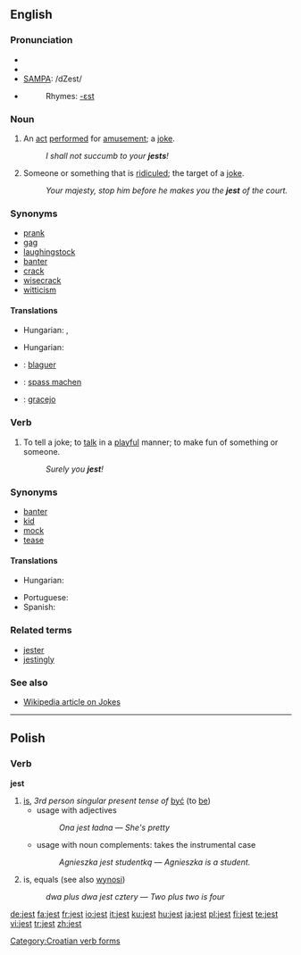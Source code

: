 ==English==

===Pronunciation===
*{{AHD|jĕst}}
*{{IPA|/ʤest/}}
*[[w:SAMPA|SAMPA]]: /dZest/
*{{audio|en-us-jest.ogg|Audio (US)}}
*:Rhymes: [[Rhymes:English:-ɛst|-ɛst]]

===Noun===
{{en-noun}}

# {{archaic}} An [[act]] [[perform]]ed for [[amusement]]; a [[joke]].
#:''I shall not succumb to your '''jests'''!''
# {{obsolete}} Someone or something that is [[ridicule]]d; the target of a [[joke]].
#:''Your majesty, stop him before he makes you the '''jest''' of the court.''

===Synonyms===
* [[prank]]
* [[gag]]
* [[laughingstock]]
* [[banter]]
* [[crack]]
* [[wisecrack]]
* [[witticism]]

====Translations====
{{trans-top|a joke}}
* Hungarian: {{t|hu|tréfa}}, {{t|hu|tréfálkozás}}
{{trans-mid}}
{{trans-bottom}}

{{trans-top|the target of a joke}}
* Hungarian: {{t|hu|nevetség tárgya}}
{{trans-mid}}
{{trans-bottom}}

{{checktrans-top}}
*{{ttbc|French}}:  [[blaguer]] 
*{{ttbc|German}}:  [[spass machen]]
{{checktrans-mid}}
*{{ttbc|Portuguese}}: [[gracejo]] {{m}}
{{checktrans-bottom}}

===Verb===
{{en-verb}}

# {{archaic}} To tell a joke; to [[talk]] in a [[playful]] manner; to make fun of something or someone.  <!--transitive and intransitive-->
#:''Surely you '''jest'''!''

===Synonyms===
* [[banter]]
* [[kid]]
* [[mock]]
* [[tease]]

====Translations====
{{trans-top|to tell a joke}}
* Hungarian: {{t|hu|tréfálkozik}}
{{trans-mid}}
* Portuguese: {{t-|pt|gracejar}}
* Spanish: {{t+|es|bromear}}
{{trans-bottom}}

===Related terms===
* [[jester]]
* [[jestingly]]

===See also===
* [http://en.wikipedia.org/wiki/Jest Wikipedia article on Jokes]

----

==Polish==

===Verb===
'''jest'''

# [[is]], ''3rd person singular present tense of'' [[być]] (to [[be]])
#* usage with adjectives
#*: ''Ona jest ładna'' &mdash; ''She's pretty''
#* usage with noun complements: takes the instrumental case
#*: ''Agnieszka jest studentką'' &mdash; ''Agnieszka is a student.''
# {{mathematics|lang=pl}} is, equals (see also [[wynosi]])
#: ''dwa plus dwa jest cztery'' &mdash; ''Two plus two is four''

[[Category:Croatian verb forms]]

[[de:jest]]
[[fa:jest]]
[[fr:jest]]
[[io:jest]]
[[it:jest]]
[[ku:jest]]
[[hu:jest]]
[[ja:jest]]
[[pl:jest]]
[[fi:jest]]
[[te:jest]]
[[vi:jest]]
[[tr:jest]]
[[zh:jest]]